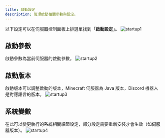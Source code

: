```yaml
---
title: 啟動設定
description: 管理啟動相關參數與設定。
---
```



以下設定可以在伺服器控制面板上排選單找到「**啟動設定**」。
![startup1](/images/panel/server/startup/1.png)

## 啟動參數
啟動參數為當前伺服器的啟動參數。
![startup2](/images/panel/server/startup/2.png)
## 啟動版本
啟動版本可以調整啟動的版本，Minecraft 伺服器為 Java 版本，Discord 機器人是對應語言的版本。
![startup3](/images/panel/server/startup/3.png)
## 系統變數
在此可以變更執行的系統相關細節設定，部分設定需要重新安裝才會生效（如伺服器版本）。
![startup4](/images/panel/server/startup/4.png)